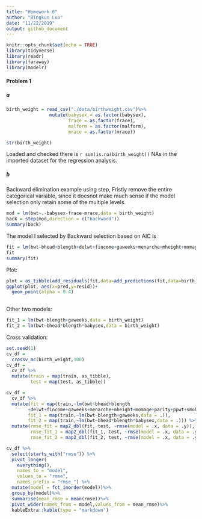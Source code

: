 ```yaml
---
title: "Homework 6"
author: "Bingkun Luo"
date: "11/22/2019"
output: github_document
---
```


```r
knitr::opts_chunk$set(echo = TRUE)
library(tidyverse)
library(readr)
library(faraway)
library(modelr)

```

#### Problem 1
##### a

```r
birth_weight = read_csv("./data/birthweight.csv")%>%
                mutate(babysex = as.factor(babysex),
                       frace = as.factor(frace),
                       malform = as.factor(malform),
                       mrace = as.factor(mrace))

str(birth_weight)
```

Loaded and checked there is `r sum(is.na(birth_weight))` NAs in the imported dataset for the regression analysis.

##### b
Backward elimination example using step, 
Fristly remove the entire categorical variable, since it doesnot make much sense if the model selection only retain some of the  multiple levels.
```r
mod = lm(bwt~.-babysex-frace-mrace,data = birth_weight)
back = step(mod,direction = c("backward")) 
summary(back)
```


The model I selected by Backward selection based on AIC is 

```r
fit = lm(bwt~bhead+blength+delwt+fincome+gaweeks+menarche+mheight+momage+parity+ppwt+smoken,data = birth_weight)
fit
summary(fit)
```



Plot:

```r

plot = as_tibble(add_residuals(fit,data=add_predictions(fit,data=birth_weight)))
ggplot(plot, aes(x=pred,y=resid))+
  geom_point(alpha = 0.4)
  

```



Other two models:

```r
fit_1 = lm(bwt~blength+gaweeks,data = birth_weight)
fit_2 = lm(bwt~bhead*blength*babysex,data = birth_weight)

```

Cross validation:

```r

set.seed(1)
cv_df = 
  crossv_mc(birth_weight,100) 
cv_df =
  cv_df %>% 
  mutate(train = map(train, as_tibble),
         test = map(test, as_tibble))
```


```r
cv_df = 
  cv_df %>% 
  mutate(fit = map(train,~lm(bwt~bhead+blength 
        +delwt+fincome+gaweeks+menarche+mheight+momage+parity+ppwt+smoken,data = .)),
        fit_1 = map(train,~lm(bwt~blength+gaweeks,data = .)),
        fit_2 = map(train,~lm(bwt~bhead*blength*babysex,data = .))) %>% 
  mutate(rmse_fit = map2_dbl(fit, test, ~rmse(model = .x, data = .y)),
         rmse_fit_1 = map2_dbl(fit_1, test, ~rmse(model = .x, data = .y)),
         rmse_fit_2 = map2_dbl(fit_2, test, ~rmse(model = .x, data = .y)))
```



```r
cv_df %>% 
  select(starts_with("rmse")) %>% 
  pivot_longer(
    everything(),
    names_to = "model", 
    values_to = "rmse",
    names_prefix = "rmse_") %>% 
  mutate(model = fct_inorder(model))%>%
  group_by(model)%>%
  summarise(mean_rmse = mean(rmse))%>%
  pivot_wider(names_from = model,values_from = mean_rmse)%>%
  kableExtra::kable(type = "markdown")
```






